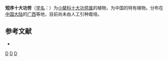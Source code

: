 {{Speciesbox 
| genus = Mahonia
| species = breviracema
| authority =  [[王育生|Y. S. Wang]] et Hsiao
}}

'''短序十大功劳'''（[[学名|学名]]：{{lang|la|''Mahonia breviracema''}}）为[[小檗科|小檗科]][[十大功劳属|十大功劳属]]的植物，为中国的特有植物。分布在[[中国大陆|中国大陆]]的[[广西|广西]]等地，目前尚未由人工引种栽培。

== 参考文献 ==
<div class="references-small">
* {{cite web| url =http://www.bioinfo.cn/db05/KmzwSpecies.php?action=view&id=2311| title =短序十大功劳| work =《中国高等植物数据库全库》| publisher =中国科学院微生物研究所| author =昆明植物研究所| accessdate =2009-02-23| deadurl =yes| archiveurl =https://web.archive.org/web/20160305044321/http://www.bioinfo.cn/db05/KmzwSpecies.php?action=view&id=2311| archivedate =2016-03-05}}
</div>
{{Taxonbar|from=Q15225954}}

[[Category:十大功劳属|D]]
[[Category:中國特有植物|D]]
[[Category:广西植物|D]]
{{plant-stub}}